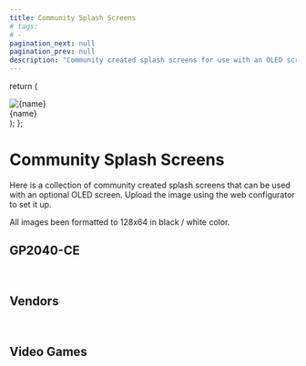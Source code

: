 ---
title: Community Splash Screens
# tags:
# -
pagination_next: null
pagination_prev: null
description: "Community created splash screens for use with an OLED screen"
---

  return (
    <div className="splash">
      <img className="splash-image" src={path} alt={name} />
      <figcaption>{name}</figcaption>
    </div>
  );
};

# Community Splash Screens

Here is a collection of community created splash screens that can be used with an optional OLED screen. Upload the image using the web configurator to set it up.

All images been formatted to 128x64 in black / white color.

## GP2040-CE

<div id="img-wrapper">
  <Image
    name="GP2040-CE 1"
    path={
      require("../assets/images/community-splash-screens/GP2040-CE-1.png")
        .default
    }
  />
  <Image
    name="GP2040-CE 2"
    path={
      require("../assets/images/community-splash-screens/GP2040-CE-2.png")
        .default
    }
  />
  <Image
    name="GP2040-CE 3"
    path={
      require("../assets/images/community-splash-screens/GP2040-CE-3.png")
        .default
    }
  />
  <Image
    name="GP2040-CE 4"
    path={
      require("../assets/images/community-splash-screens/GP2040-CE-4.png")
        .default
    }
  />
  <Image
    name="GP2040-CE 5"
    path={
      require("../assets/images/community-splash-screens/GP2040-CE-5.png")
        .default
    }
  />
  <Image
    name="GP2040-CE 6"
    path={
      require("../assets/images/community-splash-screens/GP2040-CE-6.png")
        .default
    }
  />
  <Image
    name="GP2040-CE 7"
    path={
      require("../assets/images/community-splash-screens/GP2040-CE-7.png")
        .default
    }
  />
</div>

## Vendors

<div id="img-wrapper">
  <Image
    name="BentoBox"
    path={
      require("../assets/images/community-splash-screens/BentoBox.png").default
    }
  />
  <Image
    name="Crush Counter"
    path={
      require("../assets/images/community-splash-screens/CrushCounter-v2-0.png")
        .default
    }
  />
  <Image
    name="TheTrain"
    path={
      require("../assets/images/community-splash-screens/TheTrain-Logo.png")
        .default
    }
  />
</div>

## Video Games

<div id="img-wrapper">
  <Image
    name="Capcom vs SNK 2"
    path={
      require("../assets/images/community-splash-screens/CVS2_DC.png").default
    }
  />
  <Image
    name="New Challenger"
    path={
      require("../assets/images/community-splash-screens/NewChallenger-1.png")
        .default
    }
  />
  <Image
    name="Plasma Sword"
    path={
      require("../assets/images/community-splash-screens/PlasmaSword_DC.png")
        .default
    }
  />
  <Image
    name="Rival Schools"
    path={
      require("../assets/images/community-splash-screens/ProjectJustice_DC.png")
        .default
    }
  />
  <Image
    name="Marvel vs Capcom"
    path={
      require("../assets/images/community-splash-screens/MVC1_DC.png").default
    }
  />
  <Image
    name="Sega Astro City"
    path={
      require("../assets/images/community-splash-screens/Sega-Astro-City.png")
        .default
    }
  />
  <Image
    name="Street Fighter"
    path={
      require("../assets/images/community-splash-screens/Street-Fighter.png")
        .default
    }
  />
  <Image
    name="Street Fighter Alpha 3"
    path={
      require("../assets/images/community-splash-screens/Alpha3_DC.png").default
    }
  />
</div>

